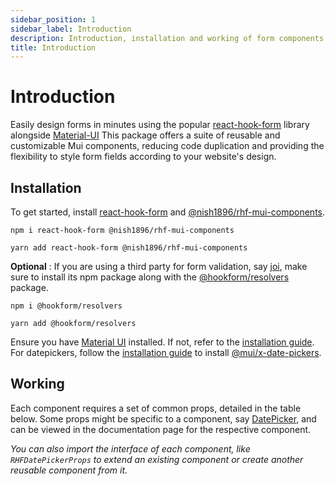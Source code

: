 ```yaml
---
sidebar_position: 1
sidebar_label: Introduction
description: Introduction, installation and working of form components of @nish1896/rhf-mui-components package.
title: Introduction
---
```



# Introduction
Easily design forms in minutes using the popular [react-hook-form](https://react-hook-form.com/)
library alongside [Material-UI](https://mui.com/material-ui/getting-started/)
This package offers a suite of reusable and customizable Mui components,
reducing code duplication and providing the flexibility to style form fields 
according to your website's design.

## Installation

To get started, install [react-hook-form](https://www.npmjs.com/package/react-hook-form) and [@nish1896/rhf-mui-components](https://www.npmjs.com/package/@nish1896/rhf-mui-components).

```
npm i react-hook-form @nish1896/rhf-mui-components
```
```
yarn add react-hook-form @nish1896/rhf-mui-components
```

**Optional** : If you are using a third party for form validation, say [joi](https://www.npmjs.com/package/joi), make
sure to install its npm package along with the [@hookform/resolvers](https://www.npmjs.com/package/@hookform/resolvers) package.

```
npm i @hookform/resolvers
```
```
yarn add @hookform/resolvers
```

Ensure you have [Material UI](https://www.npmjs.com/package/@mui/material) installed. 
If not, refer to the [installation guide](https://mui.com/material-ui/getting-started/installation/). 
For datepickers, follow the [installation guide](https://mui.com/x/react-date-pickers/getting-started/) 
to install [@mui/x-date-pickers](https://www.npmjs.com/package/@mui/x-date-pickers).

## Working
Each component requires a set of common props, detailed in the table below.
Some props might be specific to a component, say [DatePicker](../components/pickers/DatePicker#api), 
and can be viewed in the documentation page for the respective component.

_You can also import the interface of each component, like `RHFDatePickerProps`
to extend an existing component or create another reusable component from it._

<IntroductionPageTable />
